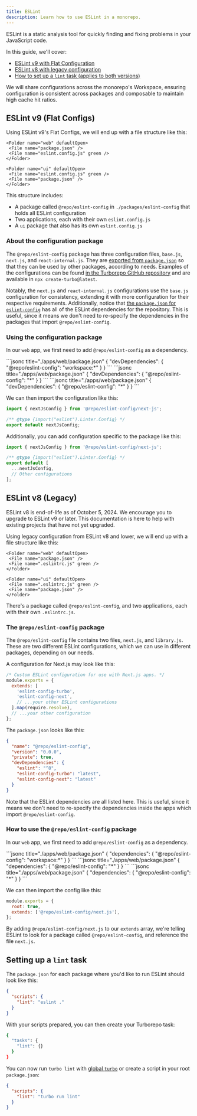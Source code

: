 ```yaml
---
title: ESLint
description: Learn how to use ESLint in a monorepo.
---
```



ESLint is a static analysis tool for quickly finding and fixing problems in your JavaScript code.

<CreateTurboCallout />

In this guide, we'll cover:

- [ESLint v9 with Flat Configuration](#eslint-v9-flat-configs)
- [ESLint v8 with legacy configuration](#eslint-v8-legacy)
- [How to set up a `lint` task (applies to both versions)](#setting-up-a-lint-task)

We will share configurations across the monorepo's Workspace, ensuring configuration is consistent across packages and composable to maintain high cache hit ratios.

## ESLint v9 (Flat Configs)

Using ESLint v9's Flat Configs, we will end up with a file structure like this:

<Files>
  <Folder name="apps" defaultOpen>
    <Folder name="docs" defaultOpen>
     <File name="package.json" />
     <File name="eslint.config.js" green />
    </Folder>

    <Folder name="web" defaultOpen>
     <File name="package.json" />
     <File name="eslint.config.js" green />
    </Folder>

  </Folder>

  <Folder name="packages" defaultOpen>
    <Folder name="eslint-config" defaultOpen>
     <File name="base.js" green />
     <File name="next.js" green />
     <File name="react-internal.js" green />
     <File name="package.json" />
    </Folder>

    <Folder name="ui" defaultOpen>
     <File name="eslint.config.js" green />
     <File name="package.json" />
    </Folder>

  </Folder>
</Files>

This structure includes:

- A package called `@repo/eslint-config` in `./packages/eslint-config` that holds all ESLint configuration
- Two applications, each with their own `eslint.config.js`
- A `ui` package that also has its own `eslint.config.js`

### About the configuration package

The `@repo/eslint-config` package has three configuration files, `base.js`, `next.js`, and `react-internal.js`. They are [exported from `package.json`](https://github.com/vercel/turborepo/blob/main/examples/basic/packages/eslint-config/package.json#L6) so that they can be used by other packages, according to needs. Examples of the configurations can be found [in the Turborepo GitHub repository](https://github.com/vercel/turborepo/tree/main/examples/basic/packages/eslint-config) and are available in `npx create-turbo@latest`.

Notably, the `next.js` and `react-internal.js` configurations use the `base.js` configuration for consistency, extending it with more configuration for their respective requirements. Additionally, notice that [the `package.json` for `eslint-config`](https://github.com/vercel/turborepo/blob/main/examples/basic/packages/eslint-config/package.json) has all of the ESLint dependencies for the repository. This is useful, since it means we don't need to re-specify the dependencies in the packages that import `@repo/eslint-config`.

### Using the configuration package

In our `web` app, we first need to add `@repo/eslint-config` as a dependency.

<PackageManagerTabs>

  <Tab value="pnpm">
```jsonc title="./apps/web/package.json"
{
  "devDependencies": {
    "@repo/eslint-config": "workspace:*"
  }
}
```
  </Tab>

  <Tab value="yarn">
```jsonc title="./apps/web/package.json"
{
  "devDependencies": {
    "@repo/eslint-config": "*"
  }
}
```
  </Tab>

  <Tab value="npm">
```jsonc title="./apps/web/package.json"
{
  "devDependencies": {
    "@repo/eslint-config": "*"
  }
}
```
  </Tab>
</PackageManagerTabs>

We can then import the configuration like this:

```js title="./apps/web/eslint.config.js"
import { nextJsConfig } from '@repo/eslint-config/next-js';

/** @type {import("eslint").Linter.Config} */
export default nextJsConfig;
```

Additionally, you can add configuration specific to the package like this:

```js title="./apps/web/eslint.config.js"
import { nextJsConfig } from '@repo/eslint-config/next-js';

/** @type {import("eslint").Linter.Config} */
export default [
  ...nextJsConfig,
  // Other configurations
];
```

## ESLint v8 (Legacy)

<Callout type="warn">
  ESLint v8 is end-of-life as of October 5, 2024. We encourage you to upgrade to
  ESLint v9 or later. This documentation is here to help with existing projects
  that have not yet upgraded.
</Callout>

Using legacy configuration from ESLint v8 and lower, we will end up with a file structure like this:

<Files>
  <Folder name="apps" defaultOpen>
    <Folder name="docs" defaultOpen>
     <File name="package.json" />
     <File name=".eslintrc.js" green />
    </Folder>

    <Folder name="web" defaultOpen>
     <File name="package.json" />
     <File name=".eslintrc.js" green />
    </Folder>

  </Folder>

  <Folder name="packages" defaultOpen>
    <Folder name="eslint-config" defaultOpen>
     <File name="base.js" green />
     <File name="next.js" green />
     <File name="react-internal.js" green />
     <File name="package.json" />
    </Folder>

    <Folder name="ui" defaultOpen>
     <File name=".eslintrc.js" green />
     <File name="package.json" />
    </Folder>

  </Folder>
</Files>

There's a package called `@repo/eslint-config`, and two applications, each with their own `.eslintrc.js`.

### The `@repo/eslint-config` package

The `@repo/eslint-config` file contains two files, `next.js`, and `library.js`. These are two different ESLint configurations, which we can use in different packages, depending on our needs.

A configuration for Next.js may look like this:

```js title="./packages/eslint-config/next.js"
/* Custom ESLint configuration for use with Next.js apps. */
module.exports = {
  extends: [
    'eslint-config-turbo',
    'eslint-config-next',
    // ...your other ESLint configurations
  ].map(require.resolve),
  // ...your other configuration
};
```

The `package.json` looks like this:

```json title="./packages/eslint-config/package.json"
{
  "name": "@repo/eslint-config",
  "version": "0.0.0",
  "private": true,
  "devDependencies": {
    "eslint": "^8",
    "eslint-config-turbo": "latest",
    "eslint-config-next": "latest"
  }
}
```

Note that the ESLint dependencies are all listed here. This is useful, since it means we don't need to re-specify the dependencies inside the apps which import `@repo/eslint-config`.

### How to use the `@repo/eslint-config` package

In our `web` app, we first need to add `@repo/eslint-config` as a dependency.

<PackageManagerTabs>

  <Tab value="pnpm">
```jsonc title="./apps/web/package.json"
{
  "dependencies": {
    "@repo/eslint-config": "workspace:*"
  }
}
```
  </Tab>
  <Tab value="yarn">
```jsonc title="./apps/web/package.json"
{
  "dependencies": {
    "@repo/eslint-config": "*"
  }
}
```
  </Tab>

  <Tab value="npm">
```jsonc title="./apps/web/package.json"
{
  "dependencies": {
    "@repo/eslint-config": "*"
  }
}
```
  </Tab>
</PackageManagerTabs>

We can then import the config like this:

```js title="./apps/web/.eslintrc.js"
module.exports = {
  root: true,
  extends: ['@repo/eslint-config/next.js'],
};
```

By adding `@repo/eslint-config/next.js` to our `extends` array, we're telling ESLint to look for a package called `@repo/eslint-config`, and reference the file `next.js`.

## Setting up a `lint` task

The `package.json` for each package where you'd like to run ESLint should look like this:

```json title="./packages/*/package.json"
{
  "scripts": {
    "lint": "eslint ."
  }
}
```

With your scripts prepared, you can then create your Turborepo task:

```bash title="./turbo.json"
{
  "tasks": {
    "lint": {}
  }
}
```

You can now run `turbo lint` with [global `turbo`](/docs/getting-started/installation#global-installation) or create a script in your root `package.json`:

```json title="./package.json"
{
  "scripts": {
    "lint": "turbo run lint"
  }
}
```
